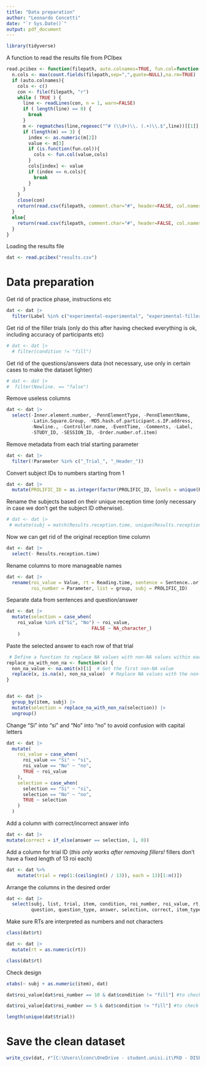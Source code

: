 ```yaml
---
title: "Data preparation"
author: "Leonardo Concetti"
date: "`r Sys.Date()`"
output: pdf_document
---
```


```r

library(tidyverse)

```


A function to read the results file from PCIbex 

```r

read.pcibex <- function(filepath, auto.colnames=TRUE, fun.col=function(col,cols){cols[cols==col]<-paste(col,"Ibex",sep=".");return(cols)}) {
  n.cols <- max(count.fields(filepath,sep=",",quote=NULL),na.rm=TRUE)
  if (auto.colnames){
    cols <- c()
    con <- file(filepath, "r")
    while ( TRUE ) {
      line <- readLines(con, n = 1, warn=FALSE)
      if ( length(line) == 0) {
        break
      }
      m <- regmatches(line,regexec("^# (\\d+)\\. (.+)\\.$",line))[[1]]
      if (length(m) == 3) {
        index <- as.numeric(m[2])
        value <- m[3]
        if (is.function(fun.col)){
          cols <- fun.col(value,cols)
        }
        cols[index] <- value
        if (index == n.cols){
          break
        }
      }
    }
    close(con)
    return(read.csv(filepath, comment.char="#", header=FALSE, col.names=cols))
  }
  else{
    return(read.csv(filepath, comment.char="#", header=FALSE, col.names=seq(1:n.cols)))
  }
}

```


Loading the results file

```r

dat <- read.pcibex("results.csv")

```


# Data preparation


Get rid of practice phase, instructions etc

```r

dat <- dat |> 
  filter(Label %in% c("experimental-experimental", "experimental-filler"))

```


Get rid of the filler trials (only do this after having checked everything is ok, including accuracy of participants etc)

```r

# dat <- dat |> 
  # filter(condition != "fill")

```


Get rid of the questions/answers data (not necessary, use only in certain cases to make the dataset lighter)

```r

# dat <- dat |> 
#  filter(Newline. == "false")

```


Remove useless columns

```r

dat <- dat |> 
  select(-Inner.element.number, -PennElementType, -PennElementName,
         -Latin.Square.Group, -MD5.hash.of.participant.s.IP.address,
         -Newline., -Controller.name, -EventTime, -Comments, -Label,
         -STUDY_ID, -SESSION_ID, -Order.number.of.item)

```


Remove metadata from each trial starting parameter

```r

dat <- dat |> 
  filter(!Parameter %in% c("_Trial_", "_Header_"))

```


Convert subject IDs to numbers starting from 1

```r

dat <- dat |> 
  mutate(PROLIFIC_ID = as.integer(factor(PROLIFIC_ID, levels = unique(PROLIFIC_ID))))

```


Rename the subjects based on their unique reception time (only necessary in case we don't get the subject ID otherwise).

```r

# dat <- dat |> 
 # mutate(subj = match(Results.reception.time, unique(Results.reception.time)))

```


Now we can get rid of the original reception time column

```r

dat <- dat |> 
  select(- Results.reception.time)

```


Rename columns to more manageable names 

```r

dat <- dat |> 
  rename(roi_value = Value, rt = Reading.time, sentence = Sentence..or.sentence.MD5.,
         roi_number = Parameter, list = group, subj = PROLIFIC_ID)

```


Separate data from sentences and question/answer

```r

dat <- dat |> 
  mutate(selection = case_when(
    roi_value %in% c("Si", "No") ~ roi_value,
                               FALSE ~ NA_character_)
    )


```


Paste the selected answer to each row of that trial 

```r

 # Define a function to replace NA values with non-NA values within each group
replace_na_with_non_na <- function(x) {
  non_na_value <- na.omit(x)[1]  # Get the first non-NA value
  replace(x, is.na(x), non_na_value)  # Replace NA values with the non-NA value
}


dat <- dat |> 
  group_by(item, subj) |> 
  mutate(selection = replace_na_with_non_na(selection)) |> 
  ungroup()

```


Change "Si" into "si" and "No" into "no" to avoid confusion with capital letters

```r

dat <- dat |> 
  mutate(
    roi_value = case_when(
      roi_value == "Si" ~ "si",
      roi_value == "No" ~ "no",
      TRUE ~ roi_value
    ),
    selection = case_when(
      selection == "Si" ~ "si",
      selection == "No" ~ "no",
      TRUE ~ selection
    )
  )

```



Add a column with correct/incorrect answer info

```r

dat <- dat |> 
mutate(correct = if_else(answer == selection, 1, 0))

```


Add a column for trial ID (*this only works after removing fillers!* fillers don't have a fixed length of 13 roi each)

```r

dat <- dat %>%
    mutate(trial = rep(1:(ceiling(n() / 13)), each = 13)[1:n()])

```


Arrange the columns in the desired order

```r

dat <- dat |> 
  select(subj, list, trial, item, condition, roi_number, roi_value, rt, sentence, 
         question, question_type, answer, selection, correct, item_type)  #remember to add here any other column that you did not remove from the data frame

```


Make sure RTs are interpreted as numbers and not characters

```r

class(dat$rt)

dat <- dat |> 
  mutate(rt = as.numeric(rt))

class(dat$rt)

```

Check design

```r

xtabs(~ subj + as.numeric(item), dat)

dat$roi_value[dat$roi_number == 10 & dat$condition != "fill"] #to check that the matrix verb is always in roi number 10

dat$roi_value[dat$roi_number == 5 & dat$condition != "fill"] #to check that the RC verb is always in roi number 5

length(unique(dat$trial))

```


# Save the clean dataset 

```r

write_csv(dat, r"[C:\Users\lconc\OneDrive - student.unisi.it\PhD - DISPOC\Projects\2 - Year 2\coordination_retrieval\coord_spr.csv]")

```